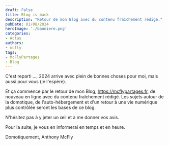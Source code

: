 ```yaml
---
draft: False
title: Blog is back
description: "Retour de mon Blog avec du contenu fraîchement rédigé."
pubDate: 01/08/2024
heroImage: './banniere.png'
categories: 
- Actus
authors: 
- mcfly
tags:
- McFlyPartages
- Blog
---
```

C'est reparti …, 2024 arrive avec plein de bonnes choses pour moi, mais aussi pour vous (je l'espère).

Et ça commence par le retour de mon Blog, https://mcflypartages.fr, de nouveau en ligne avec du contenu fraîchement rédigé. Les sujets autour de la domotique, de l'auto-hébergement et d'un retour à une vie numérique plus contrôlée seront les bases de ce blog.

N'hésitez pas à y jeter un œil et à me donner vos avis.

Pour la suite, je vous en informerai en temps et en heure.

Domotiquement, Anthony McFly